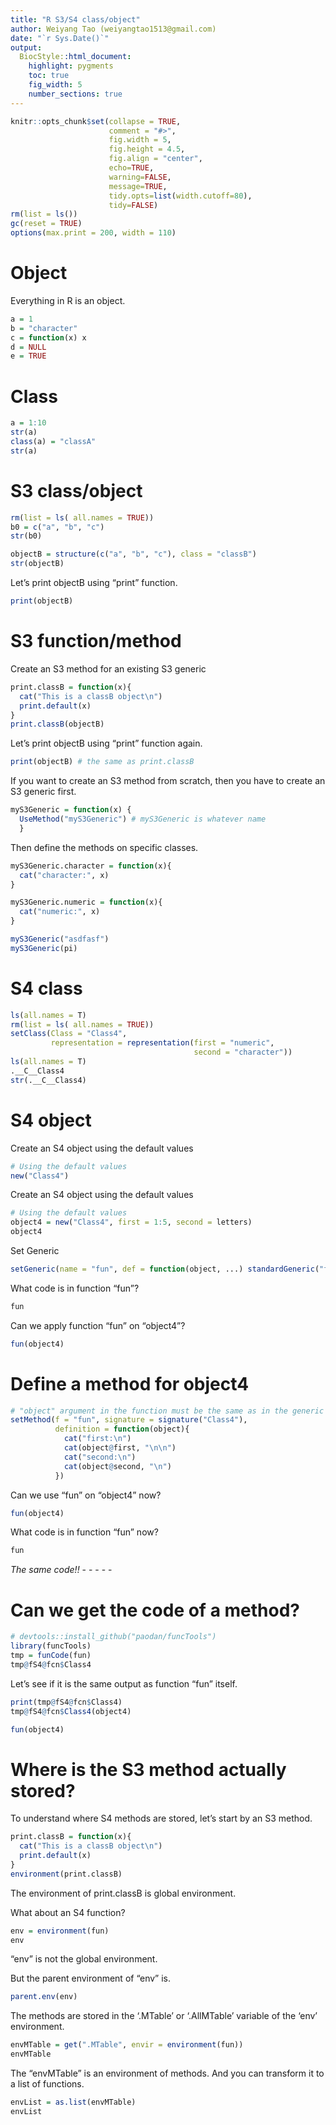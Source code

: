 ```yaml
---
title: "R S3/S4 class/object"
author: Weiyang Tao (weiyangtao1513@gmail.com)
date: "`r Sys.Date()`"
output: 
  BiocStyle::html_document:
    highlight: pygments
    toc: true
    fig_width: 5
    number_sections: true
---
```

```r
knitr::opts_chunk$set(collapse = TRUE, 
                      comment = "#>", 
                      fig.width = 5, 
                      fig.height = 4.5, 
                      fig.align = "center",
                      echo=TRUE, 
                      warning=FALSE, 
                      message=TRUE, 
                      tidy.opts=list(width.cutoff=80), 
                      tidy=FALSE)
rm(list = ls())
gc(reset = TRUE)
options(max.print = 200, width = 110)
```
# Object
Everything in R is an object.

```r
a = 1
b = "character"
c = function(x) x
d = NULL
e = TRUE

```


# Class

```r
a = 1:10
str(a)
class(a) = "classA"
str(a)
```


# S3 class/object

```r
rm(list = ls( all.names = TRUE))
b0 = c("a", "b", "c")
str(b0)

objectB = structure(c("a", "b", "c"), class = "classB")
str(objectB)
```
Let's print objectB using "print" function.
```r
print(objectB)
```


# S3 function/method

Create an S3 method for an existing S3 generic
```r
print.classB = function(x){
  cat("This is a classB object\n")
  print.default(x)
}
print.classB(objectB)
```


Let's print objectB using "print" function again.
```r
print(objectB) # the same as print.classB
```


If you want to create an S3 method from scratch, then you have to create an 
S3 generic first.
```r
myS3Generic = function(x) {
  UseMethod("myS3Generic") # myS3Generic is whatever name
  }
```

Then define the methods on specific classes.
```r
myS3Generic.character = function(x){
  cat("character:", x)
}

myS3Generic.numeric = function(x){
  cat("numeric:", x)
}

myS3Generic("asdfasf")
myS3Generic(pi)
```



# S4 class

```r
ls(all.names = T)
rm(list = ls( all.names = TRUE))
setClass(Class = "Class4", 
         representation = representation(first = "numeric",
                                         second = "character"))
ls(all.names = T)
.__C__Class4
str(.__C__Class4)
```


# S4 object
Create an S4 object using the default values
```r
# Using the default values
new("Class4")
```


Create an S4 object using the default values
```r
# Using the default values
object4 = new("Class4", first = 1:5, second = letters)
object4
```


Set Generic
```r
setGeneric(name = "fun", def = function(object, ...) standardGeneric("fun"))
```


What code is in function "fun"?
```r
fun
```


Can we apply function "fun" on "object4"?
```r
fun(object4)
```

# Define a method for object4
```r
# "object" argument in the function must be the same as in the generic
setMethod(f = "fun", signature = signature("Class4"), 
          definition = function(object){
            cat("first:\n")
            cat(object@first, "\n\n")
            cat("second:\n")
            cat(object@second, "\n")
          })
```


Can we use "fun" on "object4" now?
```r
fun(object4)
```


What code is in function "fun" now?
```r
fun
```
*The same code!! *
- - - - - 

# Can we get the code of a method?

```r
# devtools::install_github("paodan/funcTools")
library(funcTools)
tmp = funCode(fun)
tmp@fS4@fcn$Class4
```


Let's see if it is the same output as function "fun" itself.
```r
print(tmp@fS4@fcn$Class4)
tmp@fS4@fcn$Class4(object4)
```

```r
fun(object4)
```

# Where is the S3 method actually stored?
To understand where S4 methods are stored, let's start by an S3 method.
```r
print.classB = function(x){
  cat("This is a classB object\n")
  print.default(x)
}
environment(print.classB)
```
The environment of print.classB is global environment.


What about an S4 function?
```r
env = environment(fun)
env
```
"env" is not the global environment.


But the parent environment of "env" is.
```r
parent.env(env)
```


The methods are stored in the '.MTable' or '.AllMTable' variable of 
the 'env' environment.
```r
envMTable = get(".MTable", envir = environment(fun))
envMTable
```


The "envMTable" is an environment of methods. And you can transform it to a
list of functions.

```r
envList = as.list(envMTable)
envList
```

